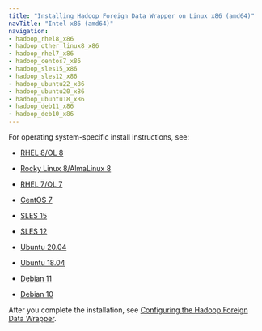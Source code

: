 ```yaml
---
title: "Installing Hadoop Foreign Data Wrapper on Linux x86 (amd64)"
navTitle: "Intel x86 (amd64)"
navigation:
- hadoop_rhel8_x86
- hadoop_other_linux8_x86
- hadoop_rhel7_x86
- hadoop_centos7_x86
- hadoop_sles15_x86
- hadoop_sles12_x86
- hadoop_ubuntu22_x86
- hadoop_ubuntu20_x86
- hadoop_ubuntu18_x86
- hadoop_deb11_x86
- hadoop_deb10_x86
---
```


For operating system-specific install instructions, see:

  - [RHEL 8/OL 8](hadoop_rhel8_x86)

  - [Rocky Linux 8/AlmaLinux 8](hadoop_other_linux8_x86)
  - [RHEL 7/OL 7](hadoop_rhel7_x86)
  - [CentOS 7](hadoop_centos7_x86)
  - [SLES 15](hadoop_sles15_x86)
  - [SLES 12](hadoop_sles12_x86)
  - [Ubuntu 20.04](hadoop_ubuntu20_x86)
  - [Ubuntu 18.04](hadoop_ubuntu18_x86)
  - [Debian 11](hadoop_deb11_x86)
  - [Debian 10](hadoop_deb10_x86)

After you complete the installation, see [Configuring the Hadoop Foreign Data Wrapper](../../08_configuring_the_hadoop_data_adapter).
